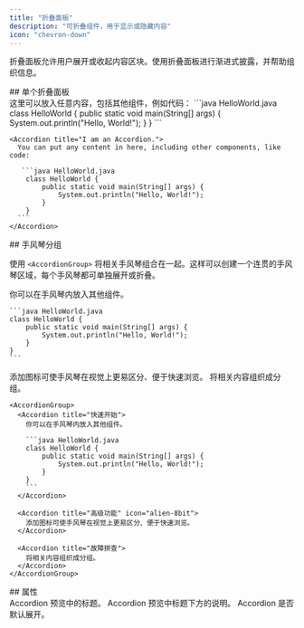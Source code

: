 ```yaml
---
title: "折叠面板"
description: "可折叠组件，用于显示或隐藏内容"
icon: "chevron-down"
---
```



折叠面板允许用户展开或收起内容区块。使用折叠面板进行渐进式披露，并帮助组织信息。



<div id="single-accordion">
  ## 单个折叠面板
</div>

<Accordion title="I am an Accordion.">
  这里可以放入任意内容，包括其他组件，例如代码：
   ```java HelloWorld.java
    class HelloWorld {
        public static void main(String[] args) {
            System.out.println("Hello, World!");
        }
    }
    ```
</Accordion>

````mdx Accordion example
<Accordion title="I am an Accordion.">
  You can put any content in here, including other components, like code:

   ```java HelloWorld.java
    class HelloWorld {
        public static void main(String[] args) {
            System.out.println("Hello, World!");
        }
    }
  ```
</Accordion>
````



<div id="accordion-groups">
  ## 手风琴分组
</div>

使用 `<AccordionGroup>` 将相关手风琴组合在一起。这样可以创建一个连贯的手风琴区域，每个手风琴都可单独展开或折叠。

<AccordionGroup>
  <Accordion title="快速开始">
    你可以在手风琴内放入其他组件。

    ```java HelloWorld.java
    class HelloWorld {
        public static void main(String[] args) {
            System.out.println("Hello, World!");
        }
    }
    ```
  </Accordion>

  <Accordion title="高级功能" icon="bot">
    添加图标可使手风琴在视觉上更易区分、便于快速浏览。
  </Accordion>
  
  <Accordion title="故障排查">
    将相关内容组织成分组。
  </Accordion>
</AccordionGroup>

````mdx Accordion Group Example
<AccordionGroup>
  <Accordion title="快速开始">
    你可以在手风琴内放入其他组件。

    ```java HelloWorld.java
    class HelloWorld {
        public static void main(String[] args) {
            System.out.println("Hello, World!");
        }
    }
    ```
  </Accordion>

  <Accordion title="高级功能" icon="alien-8bit">
    添加图标可使手风琴在视觉上更易区分、便于快速浏览。
  </Accordion>

  <Accordion title="故障排查">
    将相关内容组织成分组。
  </Accordion>
</AccordionGroup>
````



<div id="properties">
  ## 属性
</div>

<ResponseField name="title" type="string" required>
  Accordion 预览中的标题。
</ResponseField>

<ResponseField name="description" type="string">
  Accordion 预览中标题下方的说明。
</ResponseField>

<ResponseField name="defaultOpen" type="boolean" default="false">
  Accordion 是否默认展开。
</ResponseField>

<IconsOptional />
